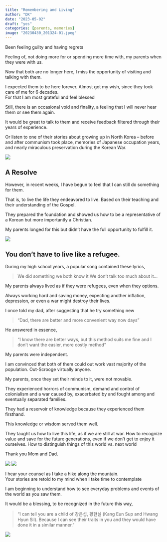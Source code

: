 ```yaml
---
title: "Remembering and Living"
author: "DK"
date: "2023-05-02"
draft: "yes"
categories: [parents, memories]
image: "20230430_201324-01.jpeg"
---
```


Been feeling guilty and having regrets

Feeling of, not doing more for or spending more time with, my parents when they were with us.

Now that both are no longer here, I miss the opportunity of visiting and talking with them.

I expected them to be here forever. Almost got my wish, since they took care of me for 6 decades.\
For that I am most grateful and feel blessed

Still, there is an occasional void and finality, a feeling that I will never hear them or see them again.

It would be great to talk to them and receive feedback filtered through their years of experience.

Or listen to one of their stories about growing up in North Korea -- before and after communism took place, memories of Japanese occupation years, and nearly miraculous preservation during the Korean War.

![](IMG_4160.JPG)

## A Resolve

However, in recent weeks, I have begun to feel that I can still do something for them.

That is, to live the life they endeavored to live. Based on their teaching and their understanding of the Gospel.

They prepared the foundation and showed us how to be a representative of a Korean but more importantly a Christian.

My parents longed for this but didn't have the full opportunity to fulfill it.

![](IMG_0736.JPG)

## You don't have to live like a refugee.

During my high school years, a popular song contained these lyrics,

> We did something we both know it We don't talk too much about it...

My parents always lived as if they were refugees, even when they options.

Always working hard and saving money, expecting another inflation, depression, or even a war might destroy their lives.

I once told my dad, after suggesting that he try something new

> "Dad, there are better and more convenient way now days"

He answered in essence,

> "I know there are better ways, but this method suits me fine and I don't want the easier, more costly method"

My parents were independent.

I am convinced that both of them could out work vast majority of the population. Out-Scrooge virtually anyone.

My parents, once they set their minds to it, were not movable.

They experienced horrors of communism, demand and control of colonialism and a war caused by, exacerbated by and fought among and eventually separated families.

They had a reservoir of knowledge because they experienced them firsthand.

This knowledge or wisdom served them well.

They taught us how to live this life, as if we are still at war. How to recognize value and save for the future generations, even if we don't get to enjoy it ourselves. How to distinguish things of this world vs. next world

Thank you Mom and Dad.

![](mom_20s.jpg) ![](dad_20s.jpg)

I hear your counsel as I take a hike along the mountain.\
Your stories are retold to my mind when I take time to contemplate

I am beginning to understand how to see everyday problems and events of the world as you saw them.

It would be a blessing, to be recognized in the future this way,

> "I can tell you are a child of 강은섭, 황현실 (Kang Eun Sup and Hwang Hyun Sil). Because I can see their traits in you and they would have done it in a similar manner."

![](dad_me.jpg)
